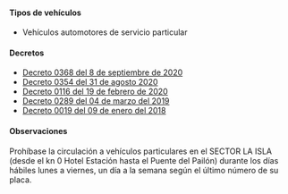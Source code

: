 #### Tipos de vehículos

- Vehículos automotores de servicio particular

#### Decretos

- [Decreto 0368 del 8 de septiembre de 2020](https://www.buenaventura.gov.co/images/multimedia/20200908_decreto_no_0368___pico_y_placa_servicio_publico_septiembre_8_de_2020.pdf)
- [Decreto 0354 del 31 de agosto 2020](https://www.buenaventura.gov.co/images/multimedia/20200831_decreto_no_0354___modifica_decreto_no_0116_de_19_de_febrero_de_2020_agosto_31_de_2020.pdf)
- [Decreto 0116 del 19 de febrero de 2020](https://www.buenaventura.gov.co/images/multimedia/20200227_decreto_no_0116___modifica_decreto_no_0058_del_14_de_enero_de_2020_movilidad_febrero_19_de_2020.pdf)
- [Decreto 0289 del 04 de marzo del 2019](http://www.buenaventura.gov.co/images/multimedia/20190312_decreto_no_0289___modifica_decreto_050_de_2019_pico_y_placa_2019.pdf)
- [Decreto 0019 del 09 de enero del 2018]()

#### Observaciones

Prohíbase la circulación a vehículos particulares en el SECTOR LA ISLA (desde el kn 0 Hotel Estación hasta el Puente del Pailón) durante los días hábiles lunes a viernes, un día a la semana según el último número de su placa.
